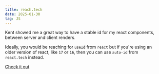 ```yaml
---
title: reach.tech
date: 2025-01-30
tag: JS
---
```


Kent showed me a great way to have a stable id for my react components, between
server and client renders.

Ideally, you would be reaching for `useId` from `react` but if you're using an
older version of react, like `17` or `16`, then you can use `auto-id` from
`react.tech` instead.

[Check it out](https://reach.tech/auto-id/)
